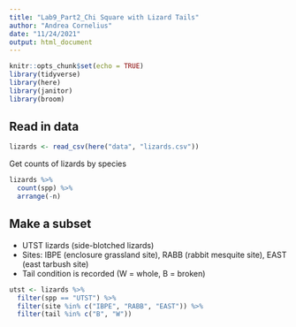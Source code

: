 ```yaml
---
title: "Lab9_Part2_Chi Square with Lizard Tails"
author: "Andrea Cornelius"
date: "11/24/2021"
output: html_document
---
```


```r
knitr::opts_chunk$set(echo = TRUE)
library(tidyverse)
library(here)
library(janitor)
library(broom)
```

## Read in data
```r
lizards <- read_csv(here("data", "lizards.csv"))
```

Get counts of lizards by species
```r
lizards %>%
  count(spp) %>%
  arrange(-n)
```
## Make a subset

- UTST lizards (side-blotched lizards)
- Sites: IBPE (enclosure grassland site), RABB (rabbit mesquite site), EAST (east tarbush site)
- Tail condition is recorded (W = whole, B = broken)

```r
utst <- lizards %>%
  filter(spp == "UTST") %>%
  filter(site %in% c("IBPE", "RABB", "EAST")) %>%
  filter(tail %in% c("B", "W"))
```

